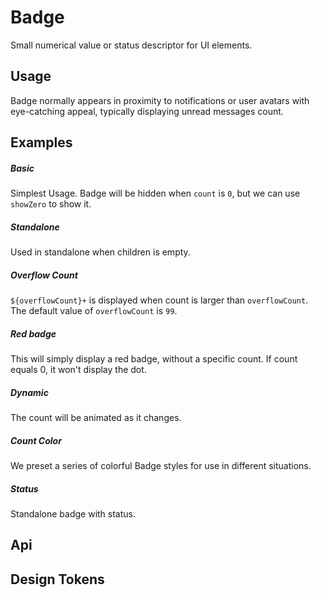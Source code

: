 
<Meta of={KitBadgeStories} />

# Badge

Small numerical value or status descriptor for UI elements.

## Usage

Badge normally appears in proximity to notifications or user avatars with eye-catching appeal, typically displaying unread messages count.

## Examples

##### Basic

Simplest Usage. Badge will be hidden when `count` is `0`, but we can use `showZero` to show it.

<CustomCanvas content={Exemples.Basic} source={Sources.Basic} id="badge-basic" />

##### Standalone

Used in standalone when children is empty.

<CustomCanvas content={Exemples.Standalone} source={Sources.Standalone} id="badge-standalone" />

##### Overflow Count

`${overflowCount}+` is displayed when count is larger than `overflowCount`. The default value of `overflowCount` is `99`.

<CustomCanvas content={Exemples.OverflowCount} source={Sources.OverflowCount} id="badge-overflow-count" />

##### Red badge

This will simply display a red badge, without a specific count. If count equals 0, it won't display the dot.

<CustomCanvas content={Exemples.RedBadge} source={Sources.RedBadge} id="badge-red-badge" />

##### Dynamic

The count will be animated as it changes.

<CustomCanvas content={Exemples.Dynamic} source={Sources.Dynamic} id="badge-dynamic" />

##### Count Color

We preset a series of colorful Badge styles for use in different situations.

<CustomCanvas content={Exemples.CountColor} source={Sources.CountColor} id="badge-count-color" />

##### Status

Standalone badge with status.

<CustomCanvas content={Exemples.Status} source={Sources.Status} id="badge-status" />

## Api

<Canvas of={KitBadgeStories.Api} />

<Controls of={KitBadgeStories.Api} />


## Design Tokens

<DesignTokens path="components.Badge" tokens={fields?.components?.Badge} />